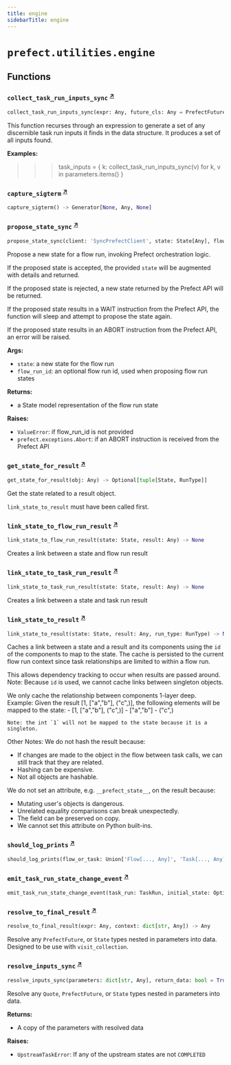 ```yaml
---
title: engine
sidebarTitle: engine
---
```


# `prefect.utilities.engine`

## Functions

### `collect_task_run_inputs_sync` <sup><a href="https://github.com/prefecthq/prefect/blob/main/src/prefect/utilities/engine.py#L114" target="_blank">↗</a></sup>

```python
collect_task_run_inputs_sync(expr: Any, future_cls: Any = PrefectFuture, max_depth: int = -1) -> set[Union[TaskRunResult, FlowRunResult]]
```


This function recurses through an expression to generate a set of any discernible
task run inputs it finds in the data structure. It produces a set of all inputs
found.

**Examples:**

>>> task_inputs = {
>>>    k: collect_task_run_inputs_sync(v) for k, v in parameters.items()
>>> }


### `capture_sigterm` <sup><a href="https://github.com/prefecthq/prefect/blob/main/src/prefect/utilities/engine.py#L167" target="_blank">↗</a></sup>

```python
capture_sigterm() -> Generator[None, Any, None]
```

### `propose_state_sync` <sup><a href="https://github.com/prefecthq/prefect/blob/main/src/prefect/utilities/engine.py#L408" target="_blank">↗</a></sup>

```python
propose_state_sync(client: 'SyncPrefectClient', state: State[Any], flow_run_id: UUID, force: bool = False) -> State[Any]
```


Propose a new state for a flow run, invoking Prefect orchestration logic.

If the proposed state is accepted, the provided `state` will be augmented with
 details and returned.

If the proposed state is rejected, a new state returned by the Prefect API will be
returned.

If the proposed state results in a WAIT instruction from the Prefect API, the
function will sleep and attempt to propose the state again.

If the proposed state results in an ABORT instruction from the Prefect API, an
error will be raised.

**Args:**
- `state`: a new state for the flow run
- `flow_run_id`: an optional flow run id, used when proposing flow run states

**Returns:**
- a State model representation of the flow run state

**Raises:**
- `ValueError`: if flow_run_id is not provided
- `prefect.exceptions.Abort`: if an ABORT instruction is received from
the Prefect API


### `get_state_for_result` <sup><a href="https://github.com/prefecthq/prefect/blob/main/src/prefect/utilities/engine.py#L502" target="_blank">↗</a></sup>

```python
get_state_for_result(obj: Any) -> Optional[tuple[State, RunType]]
```


Get the state related to a result object.

`link_state_to_result` must have been called first.


### `link_state_to_flow_run_result` <sup><a href="https://github.com/prefecthq/prefect/blob/main/src/prefect/utilities/engine.py#L513" target="_blank">↗</a></sup>

```python
link_state_to_flow_run_result(state: State, result: Any) -> None
```


Creates a link between a state and flow run result


### `link_state_to_task_run_result` <sup><a href="https://github.com/prefecthq/prefect/blob/main/src/prefect/utilities/engine.py#L518" target="_blank">↗</a></sup>

```python
link_state_to_task_run_result(state: State, result: Any) -> None
```


Creates a link between a state and task run result


### `link_state_to_result` <sup><a href="https://github.com/prefecthq/prefect/blob/main/src/prefect/utilities/engine.py#L523" target="_blank">↗</a></sup>

```python
link_state_to_result(state: State, result: Any, run_type: RunType) -> None
```


Caches a link between a state and a result and its components using
the `id` of the components to map to the state. The cache is persisted to the
current flow run context since task relationships are limited to within a flow run.

This allows dependency tracking to occur when results are passed around.
Note: Because `id` is used, we cannot cache links between singleton objects.

We only cache the relationship between components 1-layer deep.
Example:
    Given the result [1, ["a","b"], ("c",)], the following elements will be
    mapped to the state:
    - [1, ["a","b"], ("c",)]
    - ["a","b"]
    - ("c",)

    Note: the int `1` will not be mapped to the state because it is a singleton.

Other Notes:
We do not hash the result because:
- If changes are made to the object in the flow between task calls, we can still
  track that they are related.
- Hashing can be expensive.
- Not all objects are hashable.

We do not set an attribute, e.g. `__prefect_state__`, on the result because:

- Mutating user's objects is dangerous.
- Unrelated equality comparisons can break unexpectedly.
- The field can be preserved on copy.
- We cannot set this attribute on Python built-ins.


### `should_log_prints` <sup><a href="https://github.com/prefecthq/prefect/blob/main/src/prefect/utilities/engine.py#L584" target="_blank">↗</a></sup>

```python
should_log_prints(flow_or_task: Union['Flow[..., Any]', 'Task[..., Any]']) -> bool
```

### `emit_task_run_state_change_event` <sup><a href="https://github.com/prefecthq/prefect/blob/main/src/prefect/utilities/engine.py#L614" target="_blank">↗</a></sup>

```python
emit_task_run_state_change_event(task_run: TaskRun, initial_state: Optional[State[Any]], validated_state: State[Any], follows: Optional[Event] = None) -> Optional[Event]
```

### `resolve_to_final_result` <sup><a href="https://github.com/prefecthq/prefect/blob/main/src/prefect/utilities/engine.py#L704" target="_blank">↗</a></sup>

```python
resolve_to_final_result(expr: Any, context: dict[str, Any]) -> Any
```


Resolve any `PrefectFuture`, or `State` types nested in parameters into
data. Designed to be use with `visit_collection`.


### `resolve_inputs_sync` <sup><a href="https://github.com/prefecthq/prefect/blob/main/src/prefect/utilities/engine.py#L775" target="_blank">↗</a></sup>

```python
resolve_inputs_sync(parameters: dict[str, Any], return_data: bool = True, max_depth: int = -1) -> dict[str, Any]
```


Resolve any `Quote`, `PrefectFuture`, or `State` types nested in parameters into
data.

**Returns:**
- A copy of the parameters with resolved data

**Raises:**
- `UpstreamTaskError`: If any of the upstream states are not `COMPLETED`

